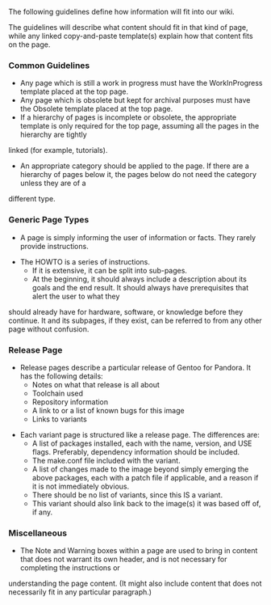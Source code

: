 The following guidelines define how information will fit into our wiki.

The guidelines will describe what content should fit in that kind of page, while any linked copy-and-paste template(s) explain how that content fits on the page.

=== Common Guidelines ===
* Any page which is still a work in progress must have the WorkInProgress template placed at the top page.
* Any page which is obsolete but kept for archival purposes must have the Obsolete template placed at the top page.
* If a hierarchy of pages is incomplete or obsolete, the appropriate template is only required for the top page, assuming all the pages in the hierarchy are tightly 
linked (for example, tutorials).

* An appropriate category should be applied to the page. If there are a hierarchy of pages below it, the pages below do not need the category unless they are of a 
different type.

=== Generic Page Types ===
* A page is simply informing the user of information or facts. They rarely provide instructions.

* The HOWTO is a series of instructions.
** If it is extensive, it can be split into sub-pages.
** At the beginning, it should always include a description about its goals and the end result. It should always have prerequisites that alert the user to what they 
should already have for hardware, software, or knowledge before they continue. It and its subpages, if they exist, can be referred to from any other page without 
confusion.

=== Release Page ===
* Release pages describe a particular release of Gentoo for Pandora. It has the following details:
** Notes on what that release is all about
** Toolchain used
** Repository information
** A link to or a list of known bugs for this image
** Links to variants

* Each variant page is structured like a release page. The differences are:
** A list of packages installed, each with the name, version, and USE flags. Preferably, dependency information should be included.
** The make.conf file included with the variant.
** A list of changes made to the image beyond simply emerging the above packages, each with a patch file if applicable, and a reason if it is not immediately obvious.
** There should be no list of variants, since this IS a variant.
** This variant should also link back to the image(s) it was based off of, if any.

=== Miscellaneous ===
* The Note and Warning boxes within a page are used to bring in content that does not warrant its own header, and is not necessary for completing the instructions or 
understanding the page content. (It might also include content that does not necessarily fit in any particular paragraph.)
